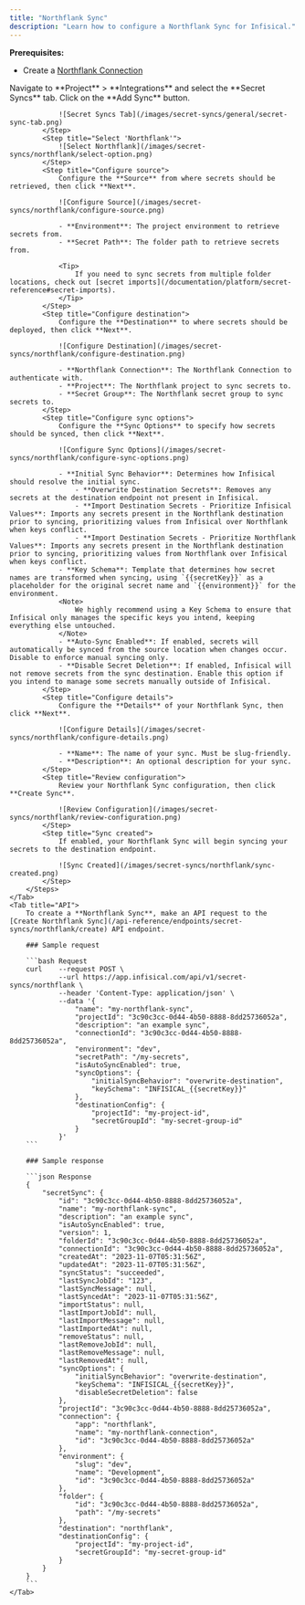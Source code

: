 ```yaml
---
title: "Northflank Sync"
description: "Learn how to configure a Northflank Sync for Infisical."
---
```


**Prerequisites:**
- Create a [Northflank Connection](/integrations/app-connections/northflank)

<Tabs>
    <Tab title="Infisical UI">
        <Steps>
            <Step title="Add Sync">
                Navigate to **Project** > **Integrations** and select the **Secret Syncs** tab. Click on the **Add Sync** button.

                ![Secret Syncs Tab](/images/secret-syncs/general/secret-sync-tab.png)
            </Step>
            <Step title="Select 'Northflank'">
                ![Select Northflank](/images/secret-syncs/northflank/select-option.png)
            </Step>
            <Step title="Configure source">
                Configure the **Source** from where secrets should be retrieved, then click **Next**.

                ![Configure Source](/images/secret-syncs/northflank/configure-source.png)

                - **Environment**: The project environment to retrieve secrets from.
                - **Secret Path**: The folder path to retrieve secrets from.

                <Tip>
                    If you need to sync secrets from multiple folder locations, check out [secret imports](/documentation/platform/secret-reference#secret-imports).
                </Tip>
            </Step>
            <Step title="Configure destination">
                Configure the **Destination** to where secrets should be deployed, then click **Next**.

                ![Configure Destination](/images/secret-syncs/northflank/configure-destination.png)

                - **Northflank Connection**: The Northflank Connection to authenticate with.
                - **Project**: The Northflank project to sync secrets to.
                - **Secret Group**: The Northflank secret group to sync secrets to.
            </Step>
            <Step title="Configure sync options">
                Configure the **Sync Options** to specify how secrets should be synced, then click **Next**.

                ![Configure Sync Options](/images/secret-syncs/northflank/configure-sync-options.png)

                - **Initial Sync Behavior**: Determines how Infisical should resolve the initial sync.
                    - **Overwrite Destination Secrets**: Removes any secrets at the destination endpoint not present in Infisical.
                    - **Import Destination Secrets - Prioritize Infisical Values**: Imports any secrets present in the Northflank destination prior to syncing, prioritizing values from Infisical over Northflank when keys conflict.
                    - **Import Destination Secrets - Prioritize Northflank Values**: Imports any secrets present in the Northflank destination prior to syncing, prioritizing values from Northflank over Infisical when keys conflict.
                - **Key Schema**: Template that determines how secret names are transformed when syncing, using `{{secretKey}}` as a placeholder for the original secret name and `{{environment}}` for the environment.
                <Note>
                    We highly recommend using a Key Schema to ensure that Infisical only manages the specific keys you intend, keeping everything else untouched.
                </Note>
                - **Auto-Sync Enabled**: If enabled, secrets will automatically be synced from the source location when changes occur. Disable to enforce manual syncing only.
                - **Disable Secret Deletion**: If enabled, Infisical will not remove secrets from the sync destination. Enable this option if you intend to manage some secrets manually outside of Infisical.
            </Step>
            <Step title="Configure details">
                Configure the **Details** of your Northflank Sync, then click **Next**.

                ![Configure Details](/images/secret-syncs/northflank/configure-details.png)

                - **Name**: The name of your sync. Must be slug-friendly.
                - **Description**: An optional description for your sync.
            </Step>
            <Step title="Review configuration">
                Review your Northflank Sync configuration, then click **Create Sync**.

                ![Review Configuration](/images/secret-syncs/northflank/review-configuration.png)
            </Step>
            <Step title="Sync created">
                If enabled, your Northflank Sync will begin syncing your secrets to the destination endpoint.

                ![Sync Created](/images/secret-syncs/northflank/sync-created.png)
            </Step>
        </Steps>
    </Tab>
    <Tab title="API">
        To create a **Northflank Sync**, make an API request to the [Create Northflank Sync](/api-reference/endpoints/secret-syncs/northflank/create) API endpoint.

        ### Sample request

        ```bash Request
        curl    --request POST \
                --url https://app.infisical.com/api/v1/secret-syncs/northflank \
                --header 'Content-Type: application/json' \
                --data '{
                    "name": "my-northflank-sync",
                    "projectId": "3c90c3cc-0d44-4b50-8888-8dd25736052a",
                    "description": "an example sync",
                    "connectionId": "3c90c3cc-0d44-4b50-8888-8dd25736052a",
                    "environment": "dev",
                    "secretPath": "/my-secrets",
                    "isAutoSyncEnabled": true,
                    "syncOptions": {
                        "initialSyncBehavior": "overwrite-destination",
                        "keySchema": "INFISICAL_{{secretKey}}"
                    },
                    "destinationConfig": {
                        "projectId": "my-project-id",
                        "secretGroupId": "my-secret-group-id"
                    }
                }'
        ```

        ### Sample response

        ```json Response
        {
            "secretSync": {
                "id": "3c90c3cc-0d44-4b50-8888-8dd25736052a",
                "name": "my-northflank-sync",
                "description": "an example sync",
                "isAutoSyncEnabled": true,
                "version": 1,
                "folderId": "3c90c3cc-0d44-4b50-8888-8dd25736052a",
                "connectionId": "3c90c3cc-0d44-4b50-8888-8dd25736052a",
                "createdAt": "2023-11-07T05:31:56Z",
                "updatedAt": "2023-11-07T05:31:56Z",
                "syncStatus": "succeeded",
                "lastSyncJobId": "123",
                "lastSyncMessage": null,
                "lastSyncedAt": "2023-11-07T05:31:56Z",
                "importStatus": null,
                "lastImportJobId": null,
                "lastImportMessage": null,
                "lastImportedAt": null,
                "removeStatus": null,
                "lastRemoveJobId": null,
                "lastRemoveMessage": null,
                "lastRemovedAt": null,
                "syncOptions": {
                    "initialSyncBehavior": "overwrite-destination",
                    "keySchema": "INFISICAL_{{secretKey}}",
                    "disableSecretDeletion": false
                },
                "projectId": "3c90c3cc-0d44-4b50-8888-8dd25736052a",
                "connection": {
                    "app": "northflank",
                    "name": "my-northflank-connection",
                    "id": "3c90c3cc-0d44-4b50-8888-8dd25736052a"
                },
                "environment": {
                    "slug": "dev",
                    "name": "Development",
                    "id": "3c90c3cc-0d44-4b50-8888-8dd25736052a"
                },
                "folder": {
                    "id": "3c90c3cc-0d44-4b50-8888-8dd25736052a",
                    "path": "/my-secrets"
                },
                "destination": "northflank",
                "destinationConfig": {
                    "projectId": "my-project-id",
                    "secretGroupId": "my-secret-group-id"
                }
            }
        }
        ```
    </Tab>
</Tabs>